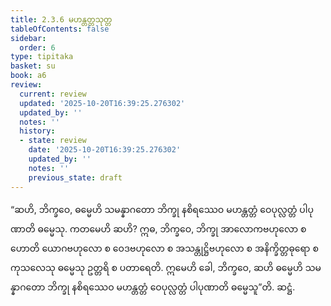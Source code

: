 ```yaml
---
title: 2.3.6 မဟန္တတ္တသုတ္တ
tableOfContents: false
sidebar:
  order: 6
type: tipitaka
basket: su
book: a6
review:
  current: review
  updated: '2025-10-20T16:39:25.276302'
  updated_by: ''
  notes: ''
  history:
  - state: review
    date: '2025-10-20T16:39:25.276302'
    updated_by: ''
    notes: ''
    previous_state: draft
---
```



<DynamicBreadcrumb />


<ReviewStatus review={frontmatter.review} showDetails={true} />

<HypothesisAnnotation frontmatter={frontmatter} />

<Division number="80" book="a6" e="ch" v="16" p="376">

<Paragraph number="667" book="a6">
“ဆဟိ, ဘိက္ခဝေ, ဓမ္မေဟိ သမန္နာဂတော ဘိက္ခု နစိရဿေဝ မဟန္တတ္တံ ဝေပုလ္လတ္တံ ပါပုဏာတိ ဓမ္မေသု. ကတမေဟိ ဆဟိ? ဣဓ, ဘိက္ခဝေ, ဘိက္ခု အာလောကဗဟုလော စ ဟောတိ ယောဂဗဟုလော စ ဝေဒဗဟုလော စ အသန္တုဋ္ဌိဗဟုလော စ အနိက္ခိတ္တဓုရော စ ကုသလေသု ဓမ္မေသု ဥတ္တရိ စ ပတာရေတိ. ဣမေဟိ ခေါ, ဘိက္ခဝေ, ဆဟိ ဓမ္မေဟိ သမန္နာဂတော ဘိက္ခု နစိရဿေဝ မဟန္တတ္တံ ဝေပုလ္လတ္တံ ပါပုဏာတိ ဓမ္မေသူ”တိ.

</Paragraph>
</Division>

<Paragraph number="668" type="center" book="a6">
ဆဋ္ဌံ.
</Paragraph>